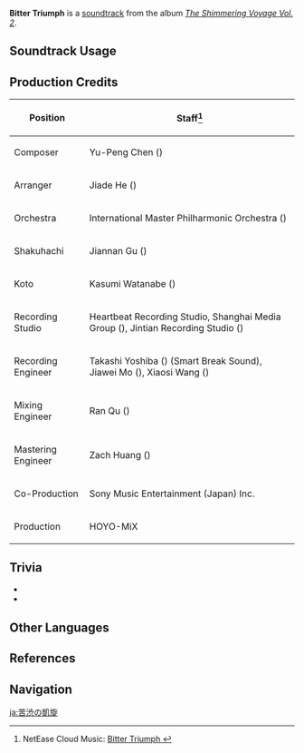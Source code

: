 {{Soundtrack Infobox
|image          = The Shimmering Voyage Vol 2.png
|album          = The Shimmering Voyage Vol. 2
|disc           = 1
|number         = 10
|featured       =
|featured2      =
|featured3      =
|featured_disc  =
|featured_disc2 =
|featured_disc3 =
|youtube_id     = vzgBRqhnlvs
|spotify_id     = 2IkehqQyu8rp1U3gNSEtm1
|previous       = Approaching Thunder
|next           = Her Imperial Majesty
}}
'''Bitter Triumph''' is a [[soundtrack]] from the album ''[[The Shimmering Voyage Vol. 2]]''.

==Soundtrack Usage==
{{Soundtrack Usage
|quest     = The Omnipresent God//cutscene
|location  = 
|domain    = 
}}

==Production Credits==
{| class="wikitable"
! Position
! Staff<ref>NetEase Cloud Music: [https://music.163.com/#/song?id=1973622670 Bitter Triumph {{zh|苦涩的凯旋}}]</ref>
|-
! Composer
| Yu-Peng Chen ({{zh|陈致逸}})
|-
! Arranger
| Jiade He ({{zh|何迦德}})
|-
! Orchestra
| International Master Philharmonic Orchestra ({{zh|国际首席爱乐乐团}})
|-
! Shakuhachi
| Jiannan Gu ({{zh|顾剑楠}})
|-
! Koto
| Kasumi Watanabe ({{ja|渡邊 香澄}})
|-
! Recording Studio
| Heartbeat Recording Studio, Shanghai Media Group ({{zh|上海广播大厦}}), Jintian Recording Studio ({{zh|金田录音棚}})
|-
! Recording Engineer
| Takashi Yoshiba ({{ja|吉羽 貴史}}) (Smart Break Sound), Jiawei Mo ({{zh|莫家伟}}), Xiaosi Wang ({{zh|王小四}})
|-
! Mixing Engineer
| Ran Qu ({{zh|瞿然}})
|-
! Mastering Engineer
| Zach Huang ({{zh|黄巍}})
|-
! Co-Production
| Sony Music Entertainment (Japan) Inc.
|-
! Production
| HOYO-MiX
|}

==Trivia==
* {{Transclude|Inazuma (Soundtrack)|InazumaLeitmotif|section=1}}
* {{Transclude|Separated Dream|ShogunTheme|section=1}}

==Other Languages==
{{Other Languages
|en      = Bitter Triumph
|zhs     = 苦涩的凯旋
|zhs_rm  = Kǔsè de Kǎixuán
|zht     = 苦澀的凱旋
|zht_rm  = Kǔsè de Kǎixuán
|zh_tl   = Bitter Triumphant Return
|ja      = 苦渋の凱旋
|ja_rm   = Kujuu no Gaisen
|ja_tl   = Bitter Triumphant Return
}}

==References==
{{Reflist}}

==Navigation==
{{Soundtrack Navbox|The Shimmering Voyage|2}}

[[ja:苦渋の凱旋]]
